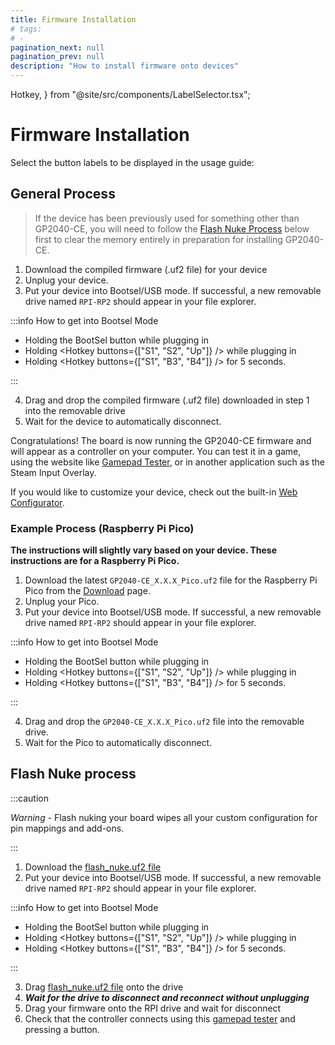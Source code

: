 ---
title: Firmware Installation
# tags:
# -
pagination_next: null
pagination_prev: null
description: "How to install firmware onto devices"
---

  Hotkey,
} from "@site/src/components/LabelSelector.tsx";

# Firmware Installation

Select the button labels to be displayed in the usage guide:

<InputLabelSelector />

## General Process

> If the device has been previously used for something other than GP2040-CE, you will need to follow the [Flash Nuke Process](#flash-nuke-process) below first to clear the memory entirely in preparation for installing GP2040-CE.

1. Download the compiled firmware (.uf2 file) for your device
2. Unplug your device.
3. Put your device into Bootsel/USB mode. If successful, a new removable drive named `RPI-RP2` should appear in your file explorer.

:::info How to get into Bootsel Mode

- Holding the BootSel button while plugging in
- Holding <Hotkey buttons={["S1", "S2", "Up"]} /> while plugging in
- Holding <Hotkey buttons={["S1", "B3", "B4"]} /> for 5 seconds.

:::

4. Drag and drop the compiled firmware (.uf2 file) downloaded in step 1 into the removable drive
5. Wait for the device to automatically disconnect.

Congratulations! The board is now running the GP2040-CE firmware and will appear as a controller on your computer. You can test it in a game, using the website like [Gamepad Tester](https://gamepad-tester.com/), or in another application such as the Steam Input Overlay.

If you would like to customize your device, check out the built-in [Web Configurator](./web-configurator/web-configurator.mdx).

### Example Process (Raspberry Pi Pico)

**The instructions will slightly vary based on your device. These instructions are for a Raspberry Pi Pico.**

1. Download the latest `GP2040-CE_X.X.X_Pico.uf2` file for the Raspberry Pi Pico from the [Download](./downloads/download-page.mdx) page.
2. Unplug your Pico.
3. Put your device into Bootsel/USB mode. If successful, a new removable drive named `RPI-RP2` should appear in your file explorer.

:::info How to get into Bootsel Mode

- Holding the BootSel button while plugging in
- Holding <Hotkey buttons={["S1", "S2", "Up"]} /> while plugging in
- Holding <Hotkey buttons={["S1", "B3", "B4"]} /> for 5 seconds.

:::

4. Drag and drop the `GP2040-CE_X.X.X_Pico.uf2` file into the removable drive.
5. Wait for the Pico to automatically disconnect.

## Flash Nuke process

:::caution

_Warning_ - Flash nuking your board wipes all your custom configuration for pin mappings and add-ons.

:::

1. Download the [flash_nuke.uf2 file](./downloads/flash_nuke.uf2)
2. Put your device into Bootsel/USB mode. If successful, a new removable drive named `RPI-RP2` should appear in your file explorer.

:::info How to get into Bootsel Mode

- Holding the BootSel button while plugging in
- Holding <Hotkey buttons={["S1", "S2", "Up"]} /> while plugging in
- Holding <Hotkey buttons={["S1", "B3", "B4"]} /> for 5 seconds.

:::

3. Drag [flash_nuke.uf2 file](./downloads/flash_nuke.uf2) onto the drive
4. **_Wait for the drive to disconnect and reconnect without unplugging_**
5. Drag your firmware onto the RPI drive and wait for disconnect
6. Check that the controller connects using this [gamepad tester](https://hardwaretester.com/gamepad) and pressing a button.
